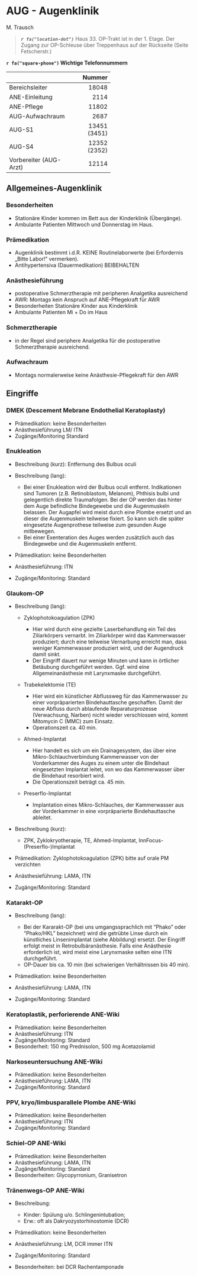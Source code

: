 # AUG - Augenklinik

M. Trausch

> ***`r fa("location-dot")`*** Haus 33. OP-Trakt ist in der 1. Etage. Der Zugang zur OP-Schleuse über Treppenhaus auf der Rückseite (Seite Fetscherstr.)

**`r fa("square-phone")` Wichtige Telefonnummern**

+------------------------+--------------+
|                        | Nummer       |
+:=======================+=============:+
| Bereichsleiter         | 18048        |
+------------------------+--------------+
| ANE-Einleitung         | 2114         |
+------------------------+--------------+
| ANE-Pflege             | 11802        |
+------------------------+--------------+
| AUG-Aufwachraum        | 2687         |
+------------------------+--------------+
| AUG-S1                 | 13451 (3451) |
+------------------------+--------------+
| AUG-S4                 | 12352 (2352) |
+------------------------+--------------+
| Vorbereiter (AUG-Arzt) | 12114        |
+------------------------+--------------+

## Allgemeines-Augenklinik

### Besonderheiten

-   Stationäre Kinder kommen im Bett aus der Kinderklinik (Übergänge).
-   Ambulante Patienten Mittwoch und Donnerstag im Haus.

### Prämedikation

-   Augenklinik bestimmt i.d.R. KEINE Routinelaborwerte (bei Erfordernis „Bitte Labor!" vermerken).
-   Antihypertensiva (Dauermedikation) BEIBEHALTEN

### Anästhesieführung

-   postoperative Schmerztherapie mit peripheren Analgetika ausreichend
-   AWR: Montags kein Anspruch auf ANE-Pflegekraft für AWR
-   Besonderheiten Stationäre Kinder aus Kinderklinik
-   Ambulante Patienten Mi + Do im Haus

### Schmerztherapie

-   in der Regel sind periphere Analgetika für die postoperative Schmerztherapie ausreichend.

### Aufwachraum

-   Montags normalerweise keine Anästhesie-Pflegekraft für den AWR

## Eingriffe

### DMEK (Descement Mebrane Endothelial Keratoplasty)

-   Prämedikation: keine Besonderheiten
-   Anästhesieführung LM/ ITN
-   Zugänge/Monitoring Standard

### Enukleation

-   Beschreibung (kurz): Entfernung des Bulbus oculi\

-   Beschreibung (lang):

    -   Bei einer Enukleation wird der Bulbus oculi entfernt. Indikationen sind Tumoren (z.B. Retinoblastom, Melanom), Phthisis bulbi und gelegentlich direkte Traumafolgen. Bei der OP werden das hinter dem Auge befindliche Bindegewebe und die Augenmuskeln belassen. Der Augapfel wird meist durch eine Plombe ersetzt und an dieser die Augenmuskeln teilweise fixiert. So kann sich die später eingesetzte Augenprothese teilweise zum gesunden Auge mitbewegen.
    -   Bei einer Exenteration des Auges werden zusätzlich auch das Bindegewebe und die Augenmuskeln entfernt.

-   Prämedikation: keine Besonderheiten

-   Anästhesieführung: ITN

-   Zugänge/Monitoring: Standard

### Glaukom-OP

-   Beschreibung (lang):

    -   Zyklophotokoagulation (ZPK)

        -   Hier wird durch eine gezielte Laserbehandlung ein Teil des Ziliarkörpers vernarbt. Im Ziliarkörper wird das Kammerwasser produziert; durch eine teilweise Vernarbung erreicht man, dass weniger Kammerwasser produziert wird, und der Augendruck damit sinkt.
        -   Der Eingriff dauert nur wenige Minuten und kann in örtlicher Betäubung durchgeführt werden. Ggf. wird eine Allgemeinanästhesie mit Larynxmaske durchgeführt.

    -   Trabekelektomie (TE)

        -   Hier wird ein künstlicher Abflussweg für das Kammerwasser zu einer vorpräparierten Bindehauttasche geschaffen. Damit der neue Abfluss durch ablaufende Reparaturprozesse (Verwachsung, Narben) nicht wieder verschlossen wird, kommt Mitomycin C (MMC) zum Einsatz.
        -   Operationszeit ca. 40 min.

    -   Ahmed-Implantat

        -   Hier handelt es sich um ein Drainagesystem, das über eine Mikro-Schlauchverbindung Kammerwasser von der Vorderkammer des Auges zu einem unter die Bindehaut eingesetzten Implantat leitet, von wo das Kammerwasser über die Bindehaut resorbiert wird.
        -   Die Operationszeit beträgt ca. 45 min.

    -   Preserflo-Implantat

        -   Implantation eines Mikro-Schlauches, der Kammerwasser aus der Vorderkammer in eine vorpräparierte Bindehauttasche ableitet.

-   Beschreibung (kurz):

    -   ZPK, Zyklokryotherapie, TE, Ahmed-Implantat, InnFocus-(Preserflo-)Implantat

-   Prämedikation: Zyklophotokoagulation (ZPK) bitte auf orale PM verzichten

-   Anästhesieführung: LAMA, ITN

-   Zugänge/Monitoring: Standard

### Katarakt-OP

-   Beschreibung (lang):

    -   Bei der Kararakt-OP (bei uns umgangssprachlich mit "Phako" oder "Phako/HKL" bezeichnet) wird die getrübte Linse durch ein künstliches Linsenimplantat (siehe Abbildung) ersetzt. Der Eingriff erfolgt meist in Retrobulbäranästhesie. Falls eine Anästhesie erforderlich ist, wird meist eine Larynxmaske selten eine ITN durchgeführt.
    -   OP-Dauer bis ca. 10 min (bei schwierigen Verhältnissen bis 40 min).

-   Prämedikation: keine Besonderheiten

-   Anästhesieführung: LAMA, ITN

-   Zugänge/Monitoring: Standard

### Keratoplastik, perforierende ANE-Wiki

-   Prämedikation: keine Besonderheiten
-   Anästhesieführung: ITN
-   Zugänge/Monitoring: Standard
-   Besonderheit: 150 mg Prednisolon, 500 mg Acetazolamid

### Narkoseuntersuchung ANE-Wiki

-   Prämedikation: keine Besonderheiten
-   Anästhesieführung: LAMA, ITN
-   Zugänge/Monitoring: Standard

### PPV, kryo/limbusparallele Plombe ANE-Wiki

-   Prämedikation: keine Besonderheiten
-   Anästhesieführung: ITN
-   Zugänge/Monitoring: Standard

### Schiel-OP ANE-Wiki

-   Prämedikation: keine Besonderheiten
-   Anästhesieführung: LAMA, ITN
-   Zugänge/Monitoring: Standard
-   Besonderheiten: Glycopyrronium, Granisetron

### Tränenwegs-OP ANE-Wiki

-   Beschreibung:

    -   Kinder: Spülung u/o. Schlingenintubation;
    -   Erw.: oft als Dakryozystorhinostomie (DCR)

-   Prämedikation: keine Besonderheiten

-   Anästhesieführung: LM, DCR immer ITN

-   Zugänge/Monitoring: Standard

-   Besonderheiten: bei DCR Rachentamponade
